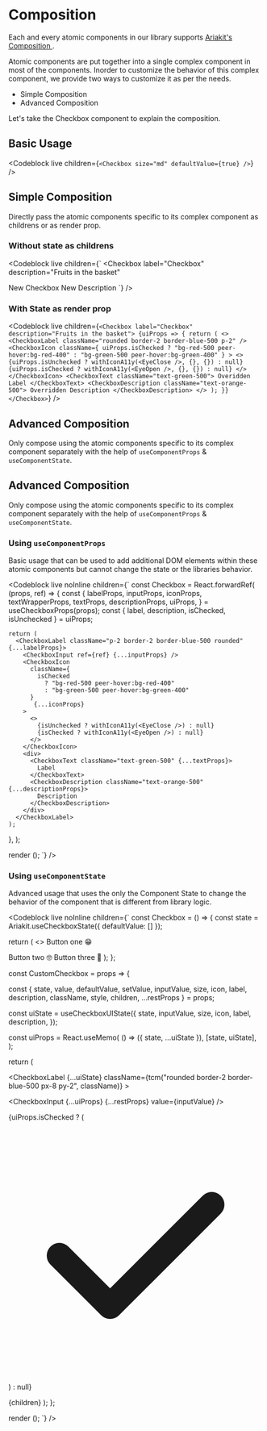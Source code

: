 
# Composition

Each and every atomic components in our library supports
[Ariakit's Composition ](https://reakit.io/docs/composition/).

Atomic components are put together into a single complex component in most of
the components. Inorder to customize the behavior of this complex component, we
provide two ways to customize it as per the needs.

- Simple Composition
- Advanced Composition

Let's take the Checkbox component to explain the composition.

## Basic Usage

<Codeblock live children={`<Checkbox size="md" defaultValue={true} />`} />

## Simple Composition

Directly pass the atomic components specific to its complex component as
childrens or as render prop.

### Without state as childrens

<Codeblock
  live
  children={`
<Checkbox
  label="Checkbox"
  description="Fruits in the basket"
>
  <CheckboxLabel className="rounded border-2 border-blue-500 p-2" />
  <CheckboxIcon className="bg-red-500" />
  <CheckboxText className="text-green-500">New Checkbox</CheckboxText>
  <CheckboxDescription className="text-orange-500">
    New Description
  </CheckboxDescription>
</Checkbox>
`}
/>

### With State as render prop

<Codeblock
  live
  children={`
<Checkbox label="Checkbox" description="Fruits in the basket">
  {uiProps => {
    return (
      <>
        <CheckboxLabel className="rounded border-2 border-blue-500 p-2" />
        <CheckboxIcon
          className={
            uiProps.isChecked
              ? "bg-red-500 peer-hover:bg-red-400"
              : "bg-green-500 peer-hover:bg-green-400"
          }
        >
          <>
            {uiProps.isUnchecked
              ? withIconA11y(<EyeClose />, {}, {})
              : null}
            {uiProps.isChecked ? withIconA11y(<EyeOpen />, {}, {}) : null}
          </>
        </CheckboxIcon>
        <CheckboxText className="text-green-500">
          Overidden Label
        </CheckboxText>
        <CheckboxDescription className="text-orange-500">
          Overridden Description
        </CheckboxDescription>
      </>
    );
  }}
</Checkbox>
`}
/>

## Advanced Composition

Only compose using the atomic components specific to its complex component
separately with the help of `useComponentProps` & `useComponentState`.

## Advanced Composition

Only compose using the atomic components specific to its complex component
separately with the help of `useComponentProps` & `useComponentState`.

### Using `useComponentProps`

Basic usage that can be used to add additional DOM elements within these atomic
components but cannot change the state or the libraries behavior.

<Codeblock
  live
  noInline
  children={`
const Checkbox = React.forwardRef(
  (props, ref) => {
    const {
      labelProps,
      inputProps,
      iconProps,
      textWrapperProps,
      textProps,
      descriptionProps,
      uiProps,
    } = useCheckboxProps(props);
    const { label, description, isChecked, isUnchecked } = uiProps;

    return (
      <CheckboxLabel className="p-2 border-2 border-blue-500 rounded" {...labelProps}>
        <CheckboxInput ref={ref} {...inputProps} />
        <CheckboxIcon
          className={
            isChecked
              ? "bg-red-500 peer-hover:bg-red-400"
              : "bg-green-500 peer-hover:bg-green-400"
          }
           {...iconProps}
        >
          <>
            {isUnchecked ? withIconA11y(<EyeClose />) : null}
            {isChecked ? withIconA11y(<EyeOpen />) : null}
          </>
        </CheckboxIcon>
        <div>
          <CheckboxText className="text-green-500" {...textProps}>
            Label
          </CheckboxText>
          <CheckboxDescription className="text-orange-500" {...descriptionProps}>
            Description
          </CheckboxDescription>
        </div>
      </CheckboxLabel>
    );

}, );

render (<Checkbox />); `} />

### Using `useComponentState`

Advanced usage that uses the only the Component State to change the behavior of
the component that is different from library logic.

<Codeblock
  live
  noInline
  children={`
const Checkbox = () => {
const state = Ariakit.useCheckboxState({ defaultValue: [] });

return ( <> <CustomCheckbox inputValue="one" state={state}> Button one 😁

</CustomCheckbox>
<CustomCheckbox className="ml-2" inputValue="two" state={state}> Button two 🤓
</CustomCheckbox>
<CustomCheckbox className="ml-2" inputValue="three" state={state}> Button three
👻 </CustomCheckbox> </> ); };

const CustomCheckbox = props => {

const { state, value, defaultValue, setValue, inputValue, size, icon, label,
description, className, style, children, ...restProps } = props;

const uiState = useCheckboxUIState({ state, inputValue, size, icon, label,
description, });

const uiProps = React.useMemo( () => ({ state, ...uiState }), [state, uiState],
);

return (

<CheckboxLabel {...uiState} className={tcm("rounded border-2 border-blue-500 px-8 py-2", className)} >

<CheckboxInput {...uiProps} {...restProps} value={inputValue} />

{uiProps.isChecked ? (

<CheckboxIcon className="absolute inset-y-0 left-0 flex items-center pl-1.5 text-blue-500">
  <svg
    className="h-5 w-5"
    xmlns="http://www.w3.org/2000/svg"
    viewBox="0 0 20 20"
    fill="currentColor"
    aria-hidden="true"
    role="img"
    focusable={false}
  >
    <path
      fillRule="evenodd"
      d="M16.707 5.293a1 1 0 010 1.414l-8 8a1 1 0 01-1.414 0l-4-4a1 1 0 011.414-1.414L8 12.586l7.293-7.293a1 1 0 011.414 0z"
      clipRule="evenodd"
    />
  </svg>
</CheckboxIcon>
) : null}

<span className="select-none">{children}</span> </CheckboxLabel> ); };

render (<Checkbox />); `} />
